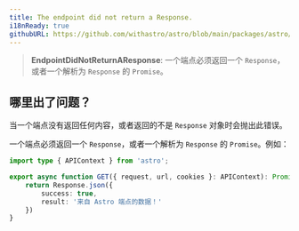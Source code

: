 ```yaml
---
title: The endpoint did not return a Response.
i18nReady: true
githubURL: https://github.com/withastro/astro/blob/main/packages/astro/src/core/errors/errors-data.ts
---
```


> **EndpointDidNotReturnAResponse**: 一个端点必须返回一个 `Response`，或者一个解析为 `Response` 的 `Promise`。

## 哪里出了问题？
当一个端点没有返回任何内容，或者返回的不是 `Response` 对象时会抛出此错误。

一个端点必须返回一个 `Response`，或者一个解析为 `Response` 的 `Promise`。例如：
```ts
import type { APIContext } from 'astro';

export async function GET({ request, url, cookies }: APIContext): Promise<Response> {
    return Response.json({
        success: true,
        result: '来自 Astro 端点的数据！'
    })
}



